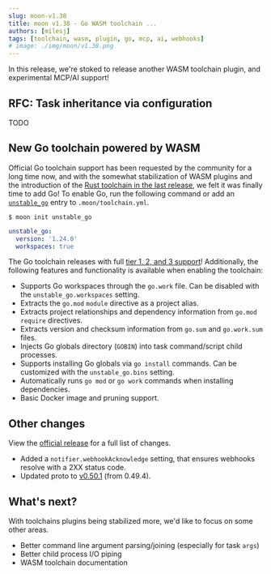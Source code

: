 ```yaml
---
slug: moon-v1.38
title: moon v1.38 - Go WASM toolchain ...
authors: [milesj]
tags: [toolchain, wasm, plugin, go, mcp, ai, webhooks]
# image: ./img/moon/v1.38.png
---
```


In this release, we're stoked to release another WASM toolchain plugin, and experimental MCP/AI
support!

<!--truncate-->

## RFC: Task inheritance via configuration

TODO

## New Go toolchain powered by WASM

Official Go toolchain support has been requested by the community for a long time now, and with the
somewhat stabilization of WASM plugins and the introduction of the
[Rust toolchain in the last release](./moon-v1.37), we felt it was finally time to add Go! To enable
Go, run the following command or add an [`unstable_go`](/docs/config/toolchain#unstable_go) entry to
`.moon/toolchain.yml`.

```shell
$ moon init unstable_go
```

```yaml title=".moon/toolchain.yml"
unstable_go:
  version: '1.24.0'
  workspaces: true
```

The Go toolchain releases with full [tier 1, 2, and 3 support](/docs/how-it-works/languages)!
Additionally, the following features and functionality is available when enabling the toolchain:

- Supports Go workspaces through the `go.work` file. Can be disabled with the
  `unstable_go.workspaces` setting.
- Extracts the `go.mod` `module` directive as a project alias.
- Extracts project relationships and dependency information from `go.mod` `require` directives.
- Extracts version and checksum information from `go.sum` and `go.work.sum` files.
- Injects Go globals directory (`GOBIN`) into task command/script child processes.
- Supports installing Go globals via `go install` commands. Can be customized with the
  `unstable_go.bins` setting.
- Automatically runs `go mod` or `go work` commands when installing dependencies.
- Basic Docker image and pruning support.

## Other changes

View the [official release](https://github.com/moonrepo/moon/releases/tag/v1.38.0) for a full list
of changes.

- Added a `notifier.webhookAcknowledge` setting, that ensures webhooks resolve with a 2XX status
  code.
- Updated proto to [v0.50.1](https://github.com/moonrepo/proto/releases/tag/v0.50.0) (from 0.49.4).

## What's next?

With toolchains plugins being stabilized more, we'd like to focus on some other areas.

- Better command line argument parsing/joining (especially for task `args`)
- Better child process I/O piping
- WASM toolchain documentation
